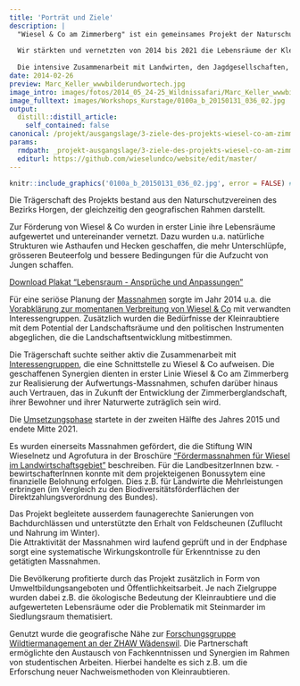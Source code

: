 ```yaml
---
title: 'Porträt und Ziele'
description: |
  "Wiesel & Co am Zimmerberg" ist ein gemeinsames Projekt der Naturschutzvereine des Bezirks Horgen. 
  
  Wir stärkten und vernetzten von 2014 bis 2021 die Lebensräume der Kleinraubtiere und werteten damit auch jene vieler weiterer Arten auf. 
  
  Die intensive Zusammenarbeit mit Landwirten, den Jagdgesellschaften, Schulklassen, Wissenschaftlern und weiteren Interessierten aus der Bevölkerung war zentral für unser Projekt. Denn sie schafft Vertrauen zwischen den verschiedenen Interessengruppen, fördert ihr Knowhow und sorgt für eigeninitiativen, integrativen Naturschutz. 
date: 2014-02-26
preview: Marc_Keller_wwwbilderundwortech.jpg
image_intro: images/fotos/2014_05_24-25_Wildnissafari/Marc_Keller_wwwbilderundwortech.jpg
image_fulltext: images/Workshops_Kurstage/0100a_b_20150131_036_02.jpg
output:
  distill::distill_article:
    self_contained: false
canonical: /projekt/ausgangslage/3-ziele-des-projekts-wiesel-co-am-zimmerberg
params:
  rmdpath: _projekt-ausgangslage/3-ziele-des-projekts-wiesel-co-am-zimmer/3-ziele-des-projekts-wiesel-co-am-zimmer.Rmd
  editurl: https://github.com/wieselundco/website/edit/master/
---
```



```r
knitr::include_graphics('0100a_b_20150131_036_02.jpg', error = FALSE) #images/Workshops_Kurstage/0100a_b_20150131_036_02.jpg
```

Die Trägerschaft des Projekts
bestand aus den Naturschutzvereinen des Bezirks Horgen, der gleichzeitig
den geografischen Rahmen darstellt.

Zur Förderung von Wiesel & Co
wurden in erster Linie ihre Lebensräume aufgewertet und untereinander
vernetzt. Dazu wurden u.a. natürliche Strukturen wie Asthaufen und
Hecken geschaffen, die mehr Unterschlüpfe, grösseren Beuteerfolg und
bessere Bedingungen für die Aufzucht von Jungen schaffen.

   [Download Plakat "Lebensraum - Ansprüche und Anpassungen"](https://github.com/wieselundco/website/files/6970869/Plakat.Lebensraum.pdf)




Für
eine seriöse Planung der
[Massnahmen](/Welche-Massnahmen.html) sorgte im
Jahr 2014 u.a. die [Vorabklärung zur momentanen Verbreitung von Wiesel &
Co](index.php/beobachtung-melden/28-warum-und-wozu-hilft-meine-sichtungs-meldung)
mit verwandten Interessengruppen. Zusätzlich wurden die Bedürfnisse der
Kleinraubtiere mit dem Potential der Landschaftsräume und den
politischen Instrumenten abgeglichen, die die Landschaftsentwicklung
mitbestimmen.


Die
Trägerschaft suchte seither aktiv die Zusammenarbeit mit
[Interessengruppen](index.php/die-traegerschaft/23-organigramm), die
eine Schnittstelle zu Wiesel & Co aufweisen. Die geschaffenen Synergien
dienten in erster Linie Wiesel & Co am Zimmerberg zur Realisierung der
Aufwertungs-Massnahmen, schufen darüber hinaus auch Vertrauen, das in Zukunft der Entwicklung der Zimmerberglandschaft, ihrer
Bewohner und ihrer Naturwerte zuträglich sein wird.


Die
[Umsetzungsphase](/projekt-ausgangslage/66-beschrieb-umsetzungsphase/)
startete in der zweiten Hälfte des Jahres 2015 und endete Mitte
2021.


Es
wurden einerseits Massnahmen gefördert, die die Stiftung WIN Wieselnetz
und Agrofutura in der Broschüre ["Fördermassnahmen
für Wiesel im
Landwirtschaftsgebiet"](http://www.wieselnetz.ch/fileadmin/DATA/pdf_Word/Wieselfoerdermassnahmen_LW.pdf) beschreiben. Für
die<span
style="line-height: 13.984000205993652px;"> LandbesitzerInnen <span
style="line-height: 13.984000205993652px;">bzw.
-bewirtschafterInnen<span
style="line-height: 13.984000205993652px;"> konnte mit dem projekteigenen
Bonussytem eine finanzielle Belohnung erfolgen. Dies z.B. für Landwirte die
Mehrleistungen erbringen (im Vergleich zu den
Biodiversitätsförderflächen der Direktzahlungsverordnung des Bundes).  
  
   Das Projekt begleitete ausserdem
faunagerechte Sanierungen von Bachdurchlässen und unterstützte den
Erhalt von Feldscheunen (Zufllucht und Nahrung im Winter).  
Die Attraktivität der Massnahmen wird laufend geprüft und in der
Endphase sorgt eine systematische Wirkungskontrolle für Erkenntnisse zu
den getätigten Massnahmen.

Die Bevölkerung
profitierte durch das Projekt zusätzlich in Form von Umweltbildungsangeboten
und Öffentlichkeitsarbeit. Je nach Zielgruppe wurden dabei
z.B. die ökologische Bedeutung der Kleinraubtiere und die aufgewerteten
Lebensräume oder die Problematik mit Steinmarder im Siedlungsraum
thematisiert.

Genutzt
wurde die geografische Nähe zur [Forschungsgruppe Wildtiermanagement an
der ZHAW
Wädenswil](http://www.lsfm.zhaw.ch/de/science/institute-zentren/iunr-integrativeoekologie/wilma.html). Die
Partnerschaft ermöglichte den Austausch von Fachkenntnissen und Synergien
im Rahmen von studentischen Arbeiten. Hierbei handelte es sich z.B. um
die Erforschung neuer Nachweismethoden von Kleinraubtieren.  

 

```r



```

<!--http://wieselundco.ch/projekt/ausgangslage/3-ziele-des-projekts-wiesel-co-am-zimmerberg-->
